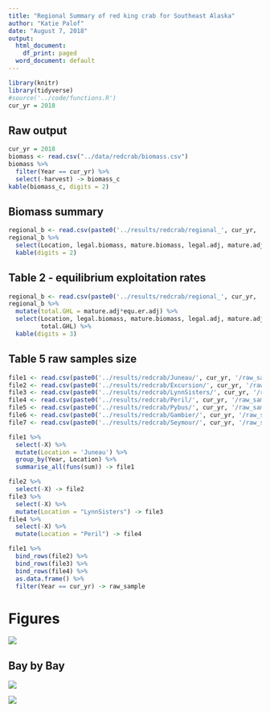 ```yaml
---
title: "Regional Summary of red king crab for Southeast Alaska"
author: "Katie Palof"
date: "August 7, 2018"
output:
  html_document:
    df_print: paged
  word_document: default
---
```


```r
library(knitr)
library(tidyverse)
#source('../code/functions.R')
cur_yr = 2018
```

## Raw output 

```r
cur_yr = 2018
biomass <- read.csv("../data/redcrab/biomass.csv")
biomass %>% 
  filter(Year == cur_yr) %>% 
  select(-harvest) -> biomass_c
kable(biomass_c, digits = 2)
```

## Biomass summary
```r
regional_b <- read.csv(paste0('../results/redcrab/regional_', cur_yr, '.csv'))
regional_b %>% 
  select(Location, legal.biomass, mature.biomass, legal.adj, mature.adj) %>% 
  kable(digits = 2)
```

## Table 2 - equilibrium exploitation rates
```r
regional_b <- read.csv(paste0('../results/redcrab/regional_', cur_yr, '.csv'))
regional_b %>% 
  mutate(total.GHL = mature.adj*equ.er.adj) %>% 
  select(Location, legal.biomass, mature.biomass, legal.adj, mature.adj, equ.er.adj, 
         total.GHL) %>% 
  kable(digits = 3)
```


## Table 5 raw samples size
```r
file1 <- read.csv(paste0('../results/redcrab/Juneau/', cur_yr, '/raw_sample.csv'))
file2 <- read.csv(paste0('../results/redcrab/Excursion/', cur_yr, '/raw_sample.csv'))
file3 <- read.csv(paste0('../results/redcrab/LynnSisters/', cur_yr, '/raw_sample.csv'))
file4 <- read.csv(paste0('../results/redcrab/Peril/', cur_yr, '/raw_sample.csv'))
file5 <- read.csv(paste0('../results/redcrab/Pybus/', cur_yr, '/raw_sample.csv'))
file6 <- read.csv(paste0('../results/redcrab/Gambier/', cur_yr, '/raw_sample.csv'))
file7 <- read.csv(paste0('../results/redcrab/Seymour/', cur_yr, '/raw_sample.csv'))

file1 %>% 
  select(-X) %>% 
  mutate(Location = 'Juneau') %>% 
  group_by(Year, Location) %>% 
  summarise_all(funs(sum)) -> file1

file2 %>% 
  select(-X) -> file2
file3 %>% 
  select(-X) %>% 
  mutate(Location = "LynnSisters") -> file3
file4 %>% 
  select(-X) %>% 
  mutate(Location = "Peril") -> file4

file1 %>% 
  bind_rows(file2) %>% 
  bind_rows(file3) %>% 
  bind_rows(file4) %>% 
  as.data.frame() %>% 
  filter(Year == cur_yr) -> raw_sample
```
# Figures
![](../figures/redcrab/regional_biomass2018.png)

## Bay by Bay 
![](../figures/redcrab/Juneau_2018_2.png)

![](../figures/redcrab/Juneau_2018_3.png)

